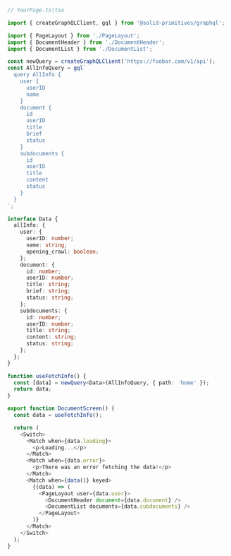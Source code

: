 ```ts
// YourPage.ts|tsx

import { createGraphQLClient, gql } from '@solid-primitives/graphql';

import { PageLayout } from './PageLayout';
import { DocumentHeader } from './DocumentHeader';
import { DocumentList } from './DocumentList';

const newQuery = createGraphQLClient('https://foobar.com/v1/api');
const AllInfoQuery = gql`
  query AllInfo {
    user {
      userID
      name
    }
    document {
      id
      userID
      title
      brief
      status
    }
    subdocuments {
      id
      userID
      title
      content
      status
    }
  }
`;

interface Data {
  allInfo: {
    user: {
      userID: number;
      name: string;
      opening_crawl: boolean;
    };
    document: {
      id: number;
      userID: number;
      title: string;
      brief: string;
      status: string;
    };
    subdocuments: {
      id: number;
      userID: number;
      title: string;
      content: string;
      status: string;
    };
  };
}

function useFetchInfo() {
  const [data] = newQuery<Data>(AllInfoQuery, { path: 'home' });
  return data;
}

export function DocumentScreen() {
  const data = useFetchInfo();

  return (
    <Switch>
      <Match when={data.loading}>
        <p>Loading...</p>
      </Match>
      <Match when={data.error}>
        <p>There was an error fetching the data!</p>
      </Match>
      <Match when={data()} keyed>
        {(data) => (
          <PageLayout user={data.user}>
            <DocumentHeader document={data.document} />
            <DocumentList documents={data.subdocuments} />
          </PageLayout>
        )}
      </Match>
    </Switch>
  );
}
```
